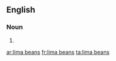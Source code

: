 ==English==

===Noun===
{{head|en}}

# {{plural of|lima bean}}

[[ar:lima beans]]
[[fr:lima beans]]
[[ta:lima beans]]